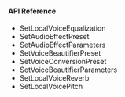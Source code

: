 <PlatformWrapper platform="unity">

#### API Reference

* <Link to="{{Global.API_REF_UNITY_ROOT}}/class_irtcengine.html#ariaid-title150">SetLocalVoiceEqualization</Link>

* <Link to="{{Global.API_REF_UNITY_ROOT}}/class_irtcengine.html#api_setaudioeffectpreset">SetAudioEffectPreset</Link>

* <Link to="{{Global.API_REF_UNITY_ROOT}}/class_irtcengine.html#ariaid-title114">SetAudioEffectParameters</Link>

* <Link to="{{Global.API_REF_UNITY_ROOT}}/class_irtcengine.html#ariaid-title171">SetVoiceBeautifierPreset</Link>

* <Link to="{{Global.API_REF_UNITY_ROOT}}/class_irtcengine.html#ariaid-title172">SetVoiceConversionPreset</Link>

* <Link to="{{Global.API_REF_UNITY_ROOT}}/class_irtcengine.html#api_setvoicebeautifierparameters">SetVoiceBeautifierParameters</Link>

* <Link to="{{Global.API_REF_UNITY_ROOT}}/class_irtcengine.html#api_setlocalvoicereverb">SetLocalVoiceReverb</Link>

* <Link to="{{Global.API_REF_UNITY_ROOT}}/class_irtcengine.html#ariaid-title151">SetLocalVoicePitch</Link>

</PlatformWrapper>

